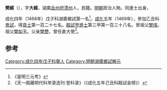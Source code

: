 '''樊經'''（{{bd|1444年||？}}），字'''大經'''，湖廣[[岳州府|岳州府]][[澧州|澧州]]人，民籍。[[明朝|明朝]]政治人物。同進士出身。

成化四年（1468年）戊子科湖廣鄉試第一名<ref>《皇明三元考》</ref>。[[成化|成化]]五年（1469年），參加乙丑科[[會試|會試]]，得[[貢士|貢士]]第一百二十七名。[[殿試|殿試]]登[[進士|進士]]第三甲第一百三十八名。曾祖父[[樊琯|樊琯]]。祖父[[樊如玉|樊如玉]]。父亲[[樊懋|樊懋]]，曾任倉大使<ref>《天一阁藏明代科举录选刊·登科录》（《成化五年己丑科殿試金榜》）</ref>。

==参考==
{{reflist}}
{{明朝人物小作品}}
{{成化五年己丑科殿試金榜}}
{{DEFAULTSORT:Fan樊}}

[[Category:成化四年戊子科舉人|Category:成化四年戊子科舉人]]
[[Category:明朝湖廣鄉試解元|Category:明朝湖廣鄉試解元]]